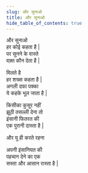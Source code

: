 ```yaml
---
slug: और सुनाओ
title: और सुनाओ
hide_table_of_contents: true
---
```


और सुनाओ  
हर कोई कहता है |  
पर सुनने के वास्ते  
वक़्त कौन देता है |

मिलते है  
हर शख्स कहता है |  
अगली दफा पक्का  
ये कहके भूल जाता है |

किसीका कुसूर नहीं  
झूठी तसल्ली देना तो  
इंसानी फितरत की  
एक पुरानी दास्ता है |

और यु ही करते रहना

अपनी इंसानियत की  
पहचान देने का एक  
सस्ता और आसान रास्ता है |
